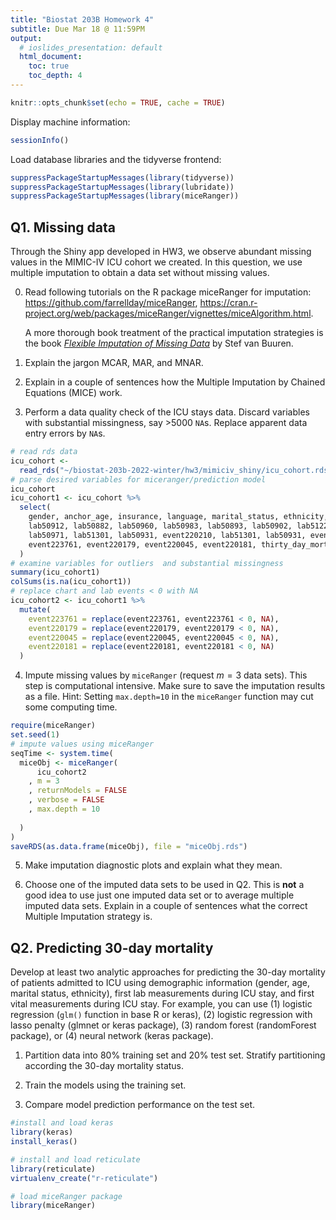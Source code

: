 ```yaml
---
title: "Biostat 203B Homework 4"
subtitle: Due Mar 18 @ 11:59PM
output:
  # ioslides_presentation: default
  html_document:
    toc: true
    toc_depth: 4
---
```


```r
knitr::opts_chunk$set(echo = TRUE, cache = TRUE)
```

Display machine information:
```r
sessionInfo()
```
Load database libraries and the tidyverse frontend:
```r
suppressPackageStartupMessages(library(tidyverse))
suppressPackageStartupMessages(library(lubridate))
suppressPackageStartupMessages(library(miceRanger))
```

## Q1. Missing data

Through the Shiny app developed in HW3, we observe abundant missing values in the MIMIC-IV ICU cohort we created. In this question, we use multiple imputation to obtain a data set without missing values.

0. Read following tutorials on the R package miceRanger for imputation: <https://github.com/farrellday/miceRanger>, <https://cran.r-project.org/web/packages/miceRanger/vignettes/miceAlgorithm.html>.

    A more thorough book treatment of the practical imputation strategies is the book [*_Flexible Imputation of Missing Data_*](https://stefvanbuuren.name/fimd/) by Stef van Buuren. 

1. Explain the jargon MCAR, MAR, and MNAR.

2. Explain in a couple of sentences how the Multiple Imputation by Chained Equations (MICE) work.

3. Perform a data quality check of the ICU stays data. Discard variables with substantial missingness, say >5000 `NA`s. Replace apparent data entry errors by `NA`s.

```r
# read rds data 
icu_cohort <- 
  read_rds("~/biostat-203b-2022-winter/hw3/mimiciv_shiny/icu_cohort.rds")
# parse desired variables for miceranger/prediction model
icu_cohort
icu_cohort1 <- icu_cohort %>% 
  select(
    gender, anchor_age, insurance, language, marital_status, ethnicity, 
    lab50912, lab50882, lab50960, lab50983, lab50893, lab50902, lab51221,
    lab50971, lab51301, lab50931, event220210, lab51301, lab50931, event220210,
    event223761, event220179, event220045, event220181, thirty_day_mort
  )
# examine variables for outliers  and substantial missingness 
summary(icu_cohort1)
colSums(is.na(icu_cohort1))
# replace chart and lab events < 0 with NA 
icu_cohort2 <- icu_cohort1 %>% 
  mutate(
    event223761 = replace(event223761, event223761 < 0, NA),
    event220179 = replace(event220179, event220179 < 0, NA),
    event220045 = replace(event220045, event220045 < 0, NA),
    event220181 = replace(event220181, event220181 < 0, NA)
  )
```

4. Impute missing values by `miceRanger` (request $m=3$ data sets). This step is computational intensive. Make sure to save the imputation results as a file. Hint: Setting `max.depth=10` in the `miceRanger` function may cut some computing time.

```r
require(miceRanger)
set.seed(1)
# impute values using miceRanger
seqTime <- system.time(
  miceObj <- miceRanger(
      icu_cohort2
    , m = 3
    , returnModels = FALSE
    , verbose = FALSE
    , max.depth = 10
    
  )
)
saveRDS(as.data.frame(miceObj), file = "miceObj.rds")
```


5. Make imputation diagnostic plots and explain what they mean.

6. Choose one of the imputed data sets to be used in Q2. This is **not** a good idea to use just one imputed data set or to average multiple imputed data sets. Explain in a couple of sentences what the correct Multiple Imputation strategy is.

## Q2. Predicting 30-day mortality

Develop at least two analytic approaches for predicting the 30-day mortality of patients admitted to ICU using demographic information (gender, age, marital status, ethnicity), first lab measurements during ICU stay, and first vital measurements during ICU stay. For example, you can use (1) logistic regression (`glm()` function in base R or keras), (2) logistic regression with lasso penalty (glmnet or keras package), (3) random forest (randomForest package), or (4) neural network (keras package).

1. Partition data into 80% training set and 20% test set. Stratify partitioning according the 30-day mortality status.

2. Train the models using the training set.

3. Compare model prediction performance on the test set.

```r
#install and load keras 
library(keras)
install_keras()
```

```r
# install and load reticulate 
library(reticulate)
virtualenv_create("r-reticulate")
```
```r
# load miceRanger package
library(miceRanger)
```

